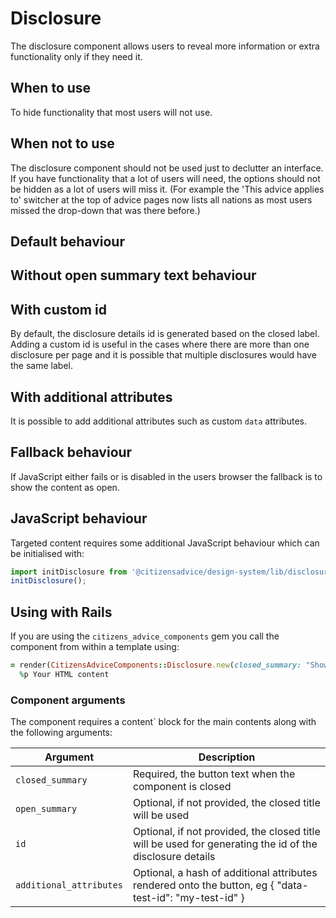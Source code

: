 
# Disclosure

The disclosure component allows users to reveal more information or extra functionality only if they need it.

## When to use

To hide functionality that most users will not use.

## When not to use

The disclosure component should not be used just to declutter an interface.
If you have functionality that a lot of users will need, the options should not be hidden as a lot of users will miss it. (For example the 'This advice applies to' switcher at the top of advice pages now lists all nations as most users missed the drop-down that was there before.)

## Default behaviour

<Preview>
  <Story id="components-disclosure--example" />
</Preview>

## Without open summary text behaviour

<Preview>
  <Story id="components-disclosure--without-open-summary" />
</Preview>

## With custom id

By default, the disclosure details id is generated based on the closed label. Adding a custom id is useful in the cases where there are more than one disclosure per page and it is possible that multiple disclosures would have the same label.

<Preview>
  <Story id="components-disclosure--with-custom-id" />
</Preview>

## With additional attributes

It is possible to add additional attributes such as custom `data` attributes.

<Preview>
  <Story id="components-disclosure--with-additional-attributes" />
</Preview>

## Fallback behaviour

If JavaScript either fails or is disabled in the users browser the fallback is to show the content as open.

<Preview>
  <Story id="components-disclosure--fallback" />
</Preview>

## JavaScript behaviour

Targeted content requires some additional JavaScript behaviour which can be initialised with:

```js
import initDisclosure from '@citizensadvice/design-system/lib/disclosure';
initDisclosure();
```

## Using with Rails

If you are using the `citizens_advice_components` gem you call the component from within a template using:

```rb
= render(CitizensAdviceComponents::Disclosure.new(closed_summary: "Show content", open_summary: "Hide content")) do
  %p Your HTML content
```

### Component arguments

The component requires a content` block for the main contents along with the following arguments:

| Argument                | Description                                                                                              |
| ----------------------- | -------------------------------------------------------------------------------------------------------- |
| `closed_summary`        | Required, the button text when the component is closed                                                   |
| `open_summary`          | Optional, if not provided, the closed title will be used                                                 |
| `id`                    | Optional, if not provided, the closed title will be used for generating the id of the disclosure details |
| `additional_attributes` | Optional, a hash of additional attributes rendered onto the button, eg { "data-test-id": "my-test-id" }  |
